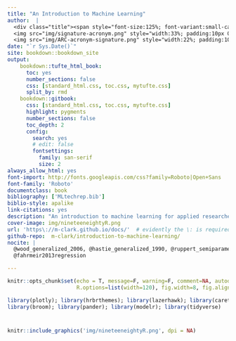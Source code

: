 ```yaml
---
title: "An Introduction to Machine Learning"
author:  |
  <div class="title"><span style="font-size:125%; font-variant:small-caps; ">Michael Clark</span><br>
  <img src="img/signature-acronym.png" style="width:33%; padding:10px 0;"> <br>
  <img src="img/ARC-acronym-signature.png" style="width:22%; padding:10px 0;"> </div>
date: "`r Sys.Date()`"
site: bookdown::bookdown_site
output: 
    bookdown::tufte_html_book: 
      toc: yes
      number_sections: false
      css: [standard_html.css, toc.css, mytufte.css]
      split_by: rmd
    bookdown::gitbook:
      css: [standard_html.css, toc.css, mytufte.css]
      highlight: pygments
      number_sections: false
      toc_depth: 2
      config:
        search: yes
        # edit: false
        fontsettings:
          family: san-serif
          size: 2
always_allow_html: yes
font-import: http://fonts.googleapis.com/css?family=Roboto|Open+Sans
font-family: 'Roboto'
documentclass: book
bibliography: ['MLtechrep.bib']
biblio-style: apalike
link-citations: yes
description: "An introduction to machine learning for applied researchers."
cover-image: img/nineteeneightyR.png
url: 'https\://m-clark.github.io/docs/'  # evidently the \: is required or you'll get text in the title/toc area
github-repo:  m-clark/introduction-to-machine-learning/
nocite: | 
  @wood_generalized_2006, @hastie_generalized_1990, @ruppert_semiparametric_2003, 
  @fahrmeir2013regression

---
```





```r
knitr::opts_chunk$set(echo = T, message=F, warning=F, comment=NA, autodep=F, eval=T, cache.rebuild=F, cache=T,
                      R.options=list(width=120), fig.width=8, fig.align = 'center')
```

```r
library(plotly); library(hrbrthemes); library(lazerhawk); library(caret); 
library(broom); library(pander); library(modelr); library(tidyverse)
```

# 
```r
knitr::include_graphics('img/nineteeneightyR.png', dpi = NA)
```

